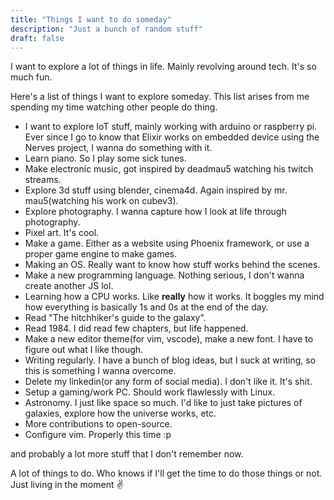 ```yaml
---
title: "Things I want to do someday"
description: "Just a bunch of random stuff"
draft: false
---
```


I want to explore a lot of things in life. Mainly revolving around tech. It's so much fun.

Here's a list of things I want to explore someday. This list arises from me spending my time watching other people do thing.

- I want to explore IoT stuff, mainly working with arduino or raspberry pi. Ever since I go to know that Elixir works on embedded device using the Nerves project, I wanna do something with it.
- Learn piano. So I play some sick tunes.
- Make electronic music, got inspired by deadmau5 watching his twitch streams.
- Explore 3d stuff using blender, cinema4d. Again inspired by mr. mau5(watching his work on cubev3).
- Explore photography. I wanna capture how I look at life through photography.
- Pixel art. It's cool.
- Make a game. Either as a website using Phoenix framework, or use a proper game engine to make games.
- Making an OS. Really want to know how stuff works behind the scenes.
- Make a new programming language. Nothing serious, I don't wanna create another JS lol.
- Learning how a CPU works. Like **really** how it works. It boggles my mind how everything is basically 1s and 0s at the end of the day.
- Read "The hitchhiker's guide to the galaxy".
- Read 1984. I did read few chapters, but life happened.
- Make a new editor theme(for vim, vscode), make a new font. I have to figure out what I like though.
- Writing regularly. I have a bunch of blog ideas, but I suck at writing, so this is something I wanna overcome.
- Delete my linkedin(or any form of social media). I don't like it. It's shit.
- Setup a gaming/work PC. Should work flawlessly with Linux.
- Astronomy. I just like space so much. I'd like to just take pictures of galaxies, explore how the universe works, etc.
- More contributions to open-source.
- Configure vim. Properly this time :p

and probably a lot more stuff that I don't remember now.

A lot of things to do. Who knows if I'll get the time to do those things or not. Just living in the moment ✌️
